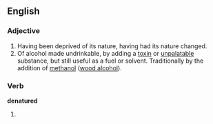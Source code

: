 ==English==

===Adjective===
{{en-adj|-}}

#Having been deprived of its nature, having had its nature changed.
#Of alcohol made undrinkable, by adding a [[toxin]] or [[unpalatable]] substance, but still useful as a fuel or solvent.  Traditionally by the addition of [[methanol]] ([[wood alcohol]]).
{{wikipedia|denatured alcohol}}

===Verb===
'''denatured'''

#{{past of|[[denature]]}}